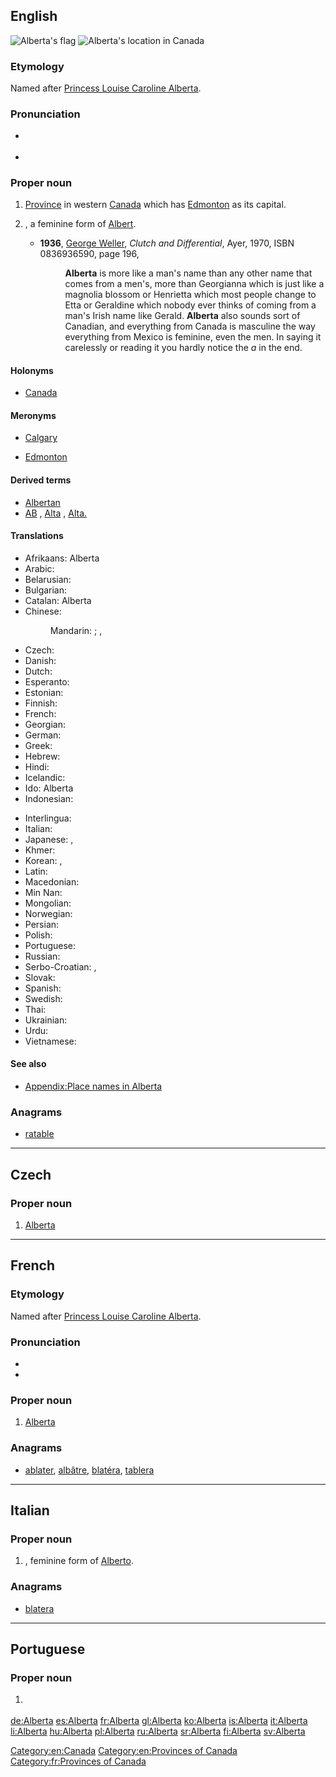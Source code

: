 ==English==
{{wikipedia}}
[[Image:Flag of Alberta.svg|thumb|Alberta's flag]]
[[Image:AB-Canada-province.png|thumb|Alberta's location in Canada]]

===Etymology===
Named after [[w:Princess Louise, Duchess of Argyll|Princess Louise Caroline Alberta]].

===Pronunciation===
* {{a|UK}} {{IPA|/ˌælˈbɜː(ɹ).tə/}}
* {{audio|en-ca-Alberta.ogg|Audio (CA)|lang=en}}

===Proper noun===
{{en-proper noun}}

# [[province|Province]] in western [[Canada]] which has [[Edmonton]] as its capital.
# {{given name|female|from=Germanic}}, a feminine form of [[Albert]].
#* '''1936''', [[w:George Weller|George Weller]], ''Clutch and Differential'', Ayer, 1970, ISBN 0836936590, page 196,
#*: '''Alberta''' is more like a man's name than any other name that comes from a men's, more than Georgianna which is just like a magnolia blossom or Henrietta which most people change to Etta or Geraldine which nobody ever thinks of coming from a man's Irish name like Gerald. '''Alberta''' also sounds sort of Canadian, and everything from Canada is masculine the way everything from Mexico is feminine, even the men. In saying it carelessly or reading it you hardly notice the ''a'' in the end.

====Holonyms====
* {{sense|province}} [[Canada]]

====Meronyms====
* {{sense|province}} [[Calgary]]
* {{sense|province}} [[Edmonton]]

====Derived terms====
* [[Albertan]]
* [[AB]] , [[Alta]] , [[Alta.]] {{qualifier|abbreviation}}

====Translations====
{{trans-top|province}}
* Afrikaans: Alberta
* Arabic: {{t|ar|ألبرتا|f|tr='albirta}}
* Belarusian: {{t|be|Альберта|f|tr=Al'bérta}}
* Bulgarian: {{t|bg|Алберта|f|tr=Albérta}}
* Catalan: Alberta
* Chinese:
*: Mandarin: {{t+|cmn|艾伯塔|tr=Àibótǎ|sc=Hani}};  {{qualifier|Taiwan}} {{t|cmn|亞伯達|sc=Hani}},  {{t|cmn|亚伯达|tr=Yàbódá|sc=Hani}}
* Czech: {{t|cs|Alberta|f}}
* Danish: {{t|da|Alberta}}
* Dutch: {{t|nl|Alberta}}
* Esperanto: {{t|eo|Alberto}}
* Estonian: {{t|et|Alberta}}
* Finnish: {{t+|fi|Alberta}}
* French: {{t+|fr|Alberta|f}}
* Georgian: {{t|ka|ალბერტა|tr=alberta|sc=Geor}}
* German: {{t+|de|Alberta|n}}
* Greek: {{t|el|Αλμπέρτα|f|tr=Albérta}}
* Hebrew: {{t|he|אלברטה}}
* Hindi: {{t|hi|अलबर्टा|tr=albarṭā}}
* Icelandic: {{t+|is|Alberta}}
* Ido: Alberta
* Indonesian: {{t|id|Alberta}}
{{trans-mid}}
* Interlingua: {{t|ia|Alberta}}
* Italian: {{t+|it|Alberta|f}}
* Japanese: {{t|ja|アルバータ|tr=Arubāta}}, {{t|ja|アルバータ州|tr=Arubāta-shū}}
* Khmer: {{t|km|អ៊ែលបឺរថឹ|tr=ɛɛlbəɨtʰə|sc=Khmr}}
* Korean: {{t|ko|앨버타|tr=Aelbeota|sc=Hang}}, {{t|ko|앨버타 주|tr=Aelbeota ju|sc=Hang}}
* Latin: {{t|la|Alberta}}
* Macedonian: {{t|mk|Алберта|f|tr=Albérta}}
* Min Nan: {{t|nan|Alberta}}
* Mongolian: {{t|mn|Альберта|tr=Al'bérta|sc=Cyrl}}
* Norwegian: {{t|no|Alberta}}
* Persian: {{t|fa|آلبرتا}}
* Polish: {{t+|pl|Alberta|f}}
* Portuguese: {{t|pt|Alberta}}
* Russian: {{t+|ru|Альберта|f|tr=Al'bérta}}
* Serbo-Croatian: {{t|sh|Алберта|f|sc=Cyrl}}, {{t|sh|Alberta|f}}
* Slovak: {{t|sk|Alberta|f}}
* Spanish: {{t+|es|Alberta|f}}
* Swedish: {{t+|sv|Alberta}}
* Thai: {{t|th|รัฐแอลเบอร์ตา}}
* Ukrainian: {{t|uk|Альберта|f|tr=Al'bérta}}
* Urdu: {{t|ur|البرٹا|tr=albarṭā}}
* Vietnamese: {{t|vi|Alberta}}
{{trans-bottom}}

====See also====
* [[Appendix:Place names in Alberta]]

===Anagrams===
* [[ratable#English|ratable]]

[[Category:en:Canada]]
[[Category:en:Provinces of Canada]]

----

==Czech==

===Proper noun===
{{cs-proper noun|g=f}}

# [[#English|Alberta]]

----

==French==

===Etymology===
Named after [[w:Princess Louise, Duchess of Argyll|Princess Louise Caroline Alberta]].

===Pronunciation===
* {{IPA|/al.bɛʁ.ta/|lang=fr}}
* {{rhymes|a|lang=fr}}

===Proper noun===
{{fr-proper noun|f}}

# [[#English|Alberta]]

===Anagrams===
* [[ablater#French|ablater]], [[albâtre#French|albâtre]], [[blatéra#French|blatéra]], [[tablera#French|tablera]]

[[Category:fr:Provinces of Canada]]

----

==Italian==

===Proper noun===
{{it-proper noun|g=f}}

# {{given name|female|lang=it}}, feminine form of [[Alberto]].

===Anagrams===
* [[blatera#Italian|blatera]]

----

==Portuguese==

===Proper noun===
{{pt-proper noun|f}}

# {{l/en|Alberta}} {{gloss|Canadian province}}

[[de:Alberta]]
[[es:Alberta]]
[[fr:Alberta]]
[[gl:Alberta]]
[[ko:Alberta]]
[[is:Alberta]]
[[it:Alberta]]
[[li:Alberta]]
[[hu:Alberta]]
[[pl:Alberta]]
[[ru:Alberta]]
[[sr:Alberta]]
[[fi:Alberta]]
[[sv:Alberta]]